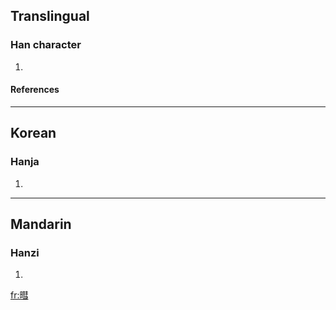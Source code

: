 ==Translingual==
===Han character===
{{Han char|rn=72|rad=日|as=11|sn=15|four=|canj=日手十一 (AQJM), 日手十尸 (AQJS)}}
# {{defn|Han|sort=日11}}
====References====
{{Han ref|kx=0499.280|dkj=14135|dj=0868.340|hdz=21532.010|uh=66B3|ud=26291}}

----
==Korean==
===Hanja===
{{ko-hanja|hangeul=혀|eumhun=|rv=hyeo|mr=hyŏ|y=hey}}
# {{defn|Korean}}

----
==Mandarin==
===Hanzi===
{{cmn-hanzi|pin=[[hùi]] (hui4)|wg=hui<sup>4</sup>}}
# {{defn|Mandarin}}

[[fr:暳]]